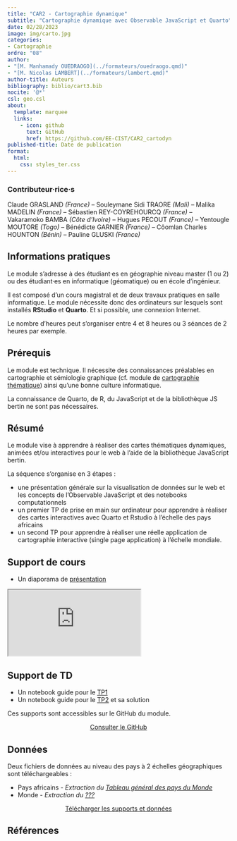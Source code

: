 ```yaml
---
title: "CAR2 - Cartographie dynamique"
subtitle: "Cartographie dynamique avec Observable JavaScript et Quarto"
date: 02/28/2023
image: img/carto.jpg
categories: 
- Cartographie
ordre: "08" 
author: 
- "[M. Manhamady OUEDRAOGO](../formateurs/ouedraogo.qmd)"
- "[M. Nicolas LAMBERT](../formateurs/lambert.qmd)"
author-title: Auteurs
bibliography: biblio/cart3.bib
nocite: '@*'
csl: geo.csl
about:
  template: marquee
  links:
    - icon: github
      text: GitHub
      href: https://github.com/EE-CIST/CAR2_cartodyn
published-title: Date de publication 
format:
  html: 
    css: styles_ter.css
---
```


::: {#contrib}
### Contributeur·rice·s

Claude GRASLAND *(France)* -- Souleymane Sidi TRAORE *(Mali)* -- Malika MADELIN *(France)* -- Sébastien REY-COYREHOURCQ *(France)* -- Vakaramoko BAMBA *(Côte d'Ivoire)* -- Hugues PECOUT *(France)* -- Yentougle MOUTORE *(Togo)* -- Bénédicte GARNIER *(France)* -- Côomlan Charles HOUNTON *(Bénin)* -- Pauline GLUSKI *(France)*
:::

<div>

## <i class="bi bi-info-circle"></i> Informations pratiques

Le module s'adresse à des étudiant·es en géographie niveau master (1 ou 2) ou des étudiant·es en informatique (géomatique) ou en école d'ingénieur.

Il est composé d'un cours magistral et de deux travaux pratiques en salle informatique. Le module nécessite donc des ordinateurs sur lesquels sont installés **RStudio** et **Quarto**. Et si possible, une connexion Internet.

Le nombre d'heures peut s'organiser entre 4 et 8 heures ou 3 séances de 2 heures par exemple.

</div>

## <i class="bi bi-ui-checks-grid"></i> Prérequis

Le module est technique. Il nécessite des connaissances préalables en cartographie et sémiologie graphique (cf. module de [cartographie thématique](cart1-2_the.qmd)) ainsi qu'une bonne culture informatique.

La connaissance de Quarto, de R, du JavaScript et de la bibliothèque JS bertin ne sont pas nécessaires.

## <i class="bi bi-bookmark"></i> Résumé

Le module vise à apprendre à réaliser des cartes thématiques dynamiques, animées et/ou interactives pour le web à l'aide de la bibliothèque JavaScript bertin.

La séquence s'organise en 3 étapes :

-   une présentation générale sur la visualisation de données sur le web et les concepts de l'Observable JavaScript et des notebooks computationnels
-   un premier TP de prise en main sur ordinateur pour apprendre à réaliser des cartes interactives avec Quarto et Rstudio à l'échelle des pays africains
-   un second TP pour apprendre à réaliser une réelle application de cartographie interactive (single page application) à l'échelle mondiale.

## <i class="bi bi-person-video3"></i> Support de cours

-   Un diaporama de [présentation](https://ee-cist.github.io/CAR2_cartodyn/intro/docs/index.html#/title-slide)

<object class="slide" data="support/introR_seance2_diapo.pdf" type="application/pdf">

<iframe class="slide" src="https://ee-cist.github.io/CAR2_cartodyn/intro/docs/index.html#/title-slide">

</iframe>

</object>

<!-- <center><a href="https://bit.ly/3Dz1FX4" class="btn btn-warning" role="button" aria-disabled="true"><i class="bi bi-eye"></i>Télécharger les supports</a></center> -->

## <i class="bi bi-person-video3"></i> Support de TD

-   Un notebook guide pour le [TP1](https://ee-cist.github.io/CAR2_cartodyn/TP1/docs/index.html)
-   Un notebook guide pour le [TP2](https://ee-cist.github.io/CAR2_cartodyn/TP2/docs/index.html) et sa solution

Ces supports sont accessibles sur le GitHub du module.

<center><a href="https://github.com/EE-CIST/CAR2_cartodyn" class="btn btn-warning" role="button" aria-disabled="true" target="_blank" rel="noopener noreferrer"><i class="bi bi-eye"></i> Consulter le GitHub </a></center>

## <i class="bi bi-clipboard-data"></i> Données

Deux fichiers de données au niveau des pays à 2 échelles géographiques sont téléchargeables :

-   Pays africains - *Extraction du [Tableau général des pays du Monde](../donnees/gen_monde.qmd)*
-   Monde - *Extraction du [???](../donnees/gen_monde.qmd)*

<center><a href="https://bit.ly/3Dz1FX4" class="btn btn-info" role="button" aria-disabled="true" target="_blank" rel="noopener noreferrer"><i class="bi bi-cloud-arrow-down"></i>Télécharger les supports et données</a></center>

## <i class="bi bi-file-earmark-text"></i> Références

::: {#refs}
:::
